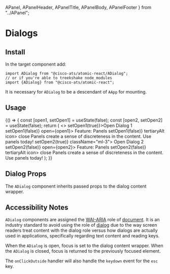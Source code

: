 

  APanel,
  APanelHeader,
  APanelTitle,
  APanelBody,
  APanelFooter
} from "../APanel";

<Meta title="Components/Dialogs" component={ADialog} />

# Dialogs

## Install

In the target component add:

```
import ADialog from "@cisco-ats/atomic-react/ADialog";
// or if you're able to treekshake node_modules
import {ADialog} from "@cisco-ats/atomic-react";
```

It is necessary for `ADialog` to be a descendant of `AApp` for mounting.

## Usage

<Preview>
  <Story name="usage-1">
    <div style={{minHeight: 500}}>
      <YourComponent>
        {() => {
          const [open1, setOpen1] = useState(false);
          const [open2, setOpen2] = useState(false);
          return (
            <>
              <AButton onClick={() => setOpen1(true)}>Open Dialog 1</AButton>
              <ADialog onClickOutside={() => setOpen1(false)} open={open1}>
                <APanel type="dialog">
                  <APanelHeader>
                    <APanelTitle>Feature: Panels</APanelTitle>
                    <AButton onClick={() => setOpen1(false)} tertiaryAlt icon>
                      <AIcon>close</AIcon>
                    </AButton>
                  </APanelHeader>
                  <APanelBody>
                    Panels create a sense of discreteness in the content.
                  </APanelBody>
                  <APanelFooter>Use panels today!</APanelFooter>
                </APanel>
              </ADialog>
              <AButton onClick={() => setOpen2(true)} className="ml-3">
                Open Dialog 2
              </AButton>
              <ADialog onClickOutside={() => setOpen2(false)} open={open2}>
                <APanel type="dialog">
                  <APanelHeader>
                    <APanelTitle>Feature: Panels</APanelTitle>
                    <AButton onClick={() => setOpen2(false)} tertiaryAlt icon>
                      <AIcon>close</AIcon>
                    </AButton>
                  </APanelHeader>
                  <APanelBody>
                    Panels create a sense of discreteness in the content.
                  </APanelBody>
                  <APanelFooter>Use panels today!</APanelFooter>
                </APanel>
              </ADialog>
            </>
          );
        }}
      </YourComponent>
    </div>
  </Story>
</Preview>

## Dialog Props

The `ADialog` component inherits passed props to the dialog content wrapper.

<Props of={ADialog} />

## Accessibility Notes

`ADialog` components are assigned the [WAI-ARIA](https://www.w3.org/WAI/standards-guidelines/aria/) role of [document](https://www.w3.org/TR/wai-aria/#document). It is an industry standard to avoid using the role of [dialog](https://www.w3.org/TR/wai-aria/#dialog) due to the way screen readers treat content with the dialog role versus how dialogs are actually used in applications, specifically regarding text content and reading keys.

When the `ADialog` is open, focus is set to the dialog content wrapper. When the `ADialog` is closed, focus is returned to the previously focused element.

The `onClickOutside` handler will also handle the `keydown` event for the `esc` key.
